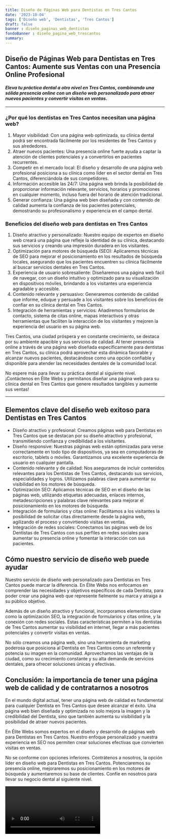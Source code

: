 ```yaml
---
title: Diseño de Páginas Web para Dentistas en Tres Cantos
date: '2023-10-04'
tags: ['Diseño web', 'Dentistas', 'Tres Cantos']
draft: false
banner : diseño_paginas_web_dentistas
fondoBanner : diseño_pagina_web_trescantos
summary: 
---
```


## **Diseño de Páginas Web para Dentistas en Tres Cantos: Aumente sus Ventas con una Presencia Online Profesional**

#### *Eleva tu práctica dental a otro nivel en Tres Cantos, combinando una sólida presencia online con un diseño web personalizado para atraer nuevos pacientes y convertir visitas en ventas.*

---

### ¿Por qué los dentistas en Tres Cantos necesitan una página web?

1. Mayor visibilidad: Con una página web optimizada, su clínica dental podrá ser encontrada fácilmente por los residentes de Tres Cantos y sus alrededores.
2. Atraer nuevos pacientes: Una presencia online fuerte ayuda a captar la atención de clientes potenciales y a convertirlos en pacientes recurrentes. 
3. Competir en el mercado local: El diseño y desarrollo de una página web profesional posiciona a su clínica como líder en el sector dental en Tres Cantos, diferenciándola de sus competidores.
4. Información accesible las 24/7: Una página web brinda la posibilidad de proporcionar información relevante, servicios, horarios y promociones en cualquier momento, incluso fuera del horario de atención tradicional.
5. Generar confianza: Una página web bien diseñada y con contenido de calidad aumenta la confianza de los pacientes potenciales, demostrando su profesionalismo y experiencia en el campo dental.

### Beneficios del diseño web para dentistas en Tres Cantos

1. Diseño atractivo y personalizado: Nuestro equipo de expertos en diseño web creará una página que refleje la identidad de su clínica, destacando sus servicios y creando una impresión duradera en los visitantes.
2. Optimización para motores de búsqueda (SEO): Aplicaremos técnicas de SEO para mejorar el posicionamiento en los resultados de búsqueda locales, asegurando que los pacientes encuentren su clínica fácilmente al buscar servicios dentales en Tres Cantos.
3. Experiencia de usuario sobresaliente: Diseñaremos una página web fácil de navegar, con un diseño intuitivo y optimizado para su visualización en dispositivos móviles, brindando a los visitantes una experiencia agradable y accesible.
4. Contenido relevante y persuasivo: Generaremos contenido de calidad que informe, eduque y persuade a los visitantes sobre los beneficios de confiar en su clínica dental en Tres Cantos.
5. Integración de herramientas y servicios: Añadiremos formularios de contacto, sistema de citas online, mapas interactivos y otras herramientas que faciliten la interacción de los visitantes y mejoren la experiencia del usuario en su página web.

Tres Cantos, una ciudad próspera y en constante crecimiento, se destaca por su ambiente apacible y sus servicios de calidad. Al tener presencia online a través de una página web diseñada específicamente para dentistas en Tres Cantos, su clínica podrá aprovechar esta dinámica favorable y alcanzar nuevos pacientes, destacándose como una opción confiable y disponible para atender las necesidades dentales de la comunidad local.

No espere más para llevar su práctica dental al siguiente nivel. ¡Contáctenos en Élite Webs y permítanos diseñar una página web para su clínica dental en Tres Cantos que genere resultados tangibles y aumente sus ventas!

---

<GifSeo />

<Cta />

## Elementos clave del diseño web exitoso para Dentistas en Tres Cantos

- Diseño atractivo y profesional: Creamos páginas web para Dentistas en Tres Cantos que se destacan por su diseño atractivo y profesional, transmitiendo confianza y credibilidad a los visitantes.
- Diseño responsive: Nuestras páginas web están optimizadas para verse correctamente en todo tipo de dispositivos, ya sea en computadoras de escritorio, tablets o móviles. Garantizamos una excelente experiencia de usuario en cualquier pantalla.
- Contenido relevante y de calidad: Nos aseguramos de incluir contenidos relevantes para los Dentistas de Tres Cantos, destacando sus servicios, especialidades y logros. Utilizamos palabras clave para aumentar su visibilidad en los motores de búsqueda.
- Optimización SEO: Aplicamos técnicas de SEO en el diseño de las páginas web, utilizando etiquetas adecuadas, enlaces internos, metadescripciones y palabras clave relevantes para mejorar el posicionamiento en los motores de búsqueda.
- Integración de formularios y citas online: Facilitamos a los visitantes la posibilidad de solicitar citas directamente desde la página web, agilizando el proceso y convirtiendo visitas en ventas.
- Integración de redes sociales: Conectamos las páginas web de los Dentistas de Tres Cantos con sus perfiles en redes sociales para aumentar su presencia online y fomentar la interacción con sus pacientes.

## Cómo nuestro servicio de diseño web puede ayudar

Nuestro servicio de diseño web personalizado para Dentistas en Tres Cantos puede marcar la diferencia. En Élite Webs nos enfocamos en comprender las necesidades y objetivos específicos de cada Dentista, para poder crear una página web que represente fielmente su marca y atraiga a su público objetivo.

Además de un diseño atractivo y funcional, incorporamos elementos clave como la optimización SEO, la integración de formularios y citas online, y la conexión con redes sociales. Estas características permiten a los dentistas de Tres Cantos aumentar su visibilidad en internet, llegar a más pacientes potenciales y convertir visitas en ventas.

No sólo creamos una página web, sino una herramienta de marketing poderosa que posiciona al Dentista en Tres Cantos como un referente y potencia su imagen en la comunidad. Aprovechamos las ventajas de la ciudad, como su crecimiento constante y su alta demanda de servicios dentales, para ofrecer soluciones únicas y efectivas.

## Conclusión: la importancia de tener una página web de calidad y de contratarnos a nosotros

En el mundo digital actual, tener una página web de calidad es fundamental para cualquier Dentista en Tres Cantos que desee alcanzar el éxito. Una página web bien diseñada y optimizada no solo mejora la imagen y la credibilidad del Dentista, sino que también aumenta su visibilidad y la posibilidad de atraer nuevos pacientes.

En Élite Webs somos expertos en el diseño y desarrollo de páginas web para Dentistas en Tres Cantos. Nuestro enfoque personalizado y nuestra experiencia en SEO nos permiten crear soluciones efectivas que convierten visitas en ventas.

No se conforme con opciones inferiores. Contrátenos a nosotros, la opción líder en diseño web para Dentistas en Tres Cantos. Potenciaremos su presencia online, mejoraremos su posicionamiento en los motores de búsqueda y aumentaremos su base de clientes. Confíe en nosotros para llevar su negocio dental al siguiente nivel.

<Video />

<CtaBot job='Dentistas' city='Tres Cantos'/>

<Gmaps query='Tres Cantos+españa+maps' />